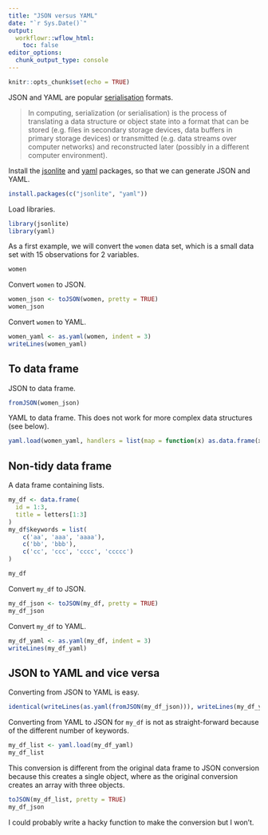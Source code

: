 ```yaml
---
title: "JSON versus YAML"
date: "`r Sys.Date()`"
output:
  workflowr::wflow_html:
    toc: false
editor_options:
  chunk_output_type: console
---
```


```r
knitr::opts_chunk$set(echo = TRUE)
```

JSON and YAML are popular [serialisation](https://en.wikipedia.org/wiki/Serialization) formats.

>In computing, serialization (or serialisation) is the process of translating a data structure or object state into a format that can be stored (e.g. files in secondary storage devices, data buffers in primary storage devices) or transmitted (e.g. data streams over computer networks) and reconstructed later (possibly in a different computer environment).

Install the [jsonlite](https://github.com/jeroen/jsonlite) and [yaml](https://github.com/vubiostat/r-yaml) packages, so that we can generate JSON and YAML.

```r
install.packages(c("jsonlite", "yaml"))
```

Load libraries.

```r
library(jsonlite)
library(yaml)
```

As a first example, we will convert the `women` data set, which is a small data set with 15 observations for 2 variables.

```r
women
```

Convert `women` to JSON.

```r
women_json <- toJSON(women, pretty = TRUE)
women_json
```

Convert `women` to YAML.

```r
women_yaml <- as.yaml(women, indent = 3)
writeLines(women_yaml)
```

## To data frame

JSON to data frame.

```r
fromJSON(women_json)
```

YAML to data frame. This does not work for more complex data structures (see below).

```r
yaml.load(women_yaml, handlers = list(map = function(x) as.data.frame(x) ))
```

## Non-tidy data frame

A data frame containing lists.

```r
my_df <- data.frame(
  id = 1:3,
  title = letters[1:3]
)
my_df$keywords = list(
    c('aa', 'aaa', 'aaaa'),
    c('bb', 'bbb'),
    c('cc', 'ccc', 'cccc', 'ccccc')
)

my_df
```

Convert `my_df` to JSON.

```r
my_df_json <- toJSON(my_df, pretty = TRUE)
my_df_json
```

Convert `my_df` to YAML.

```r
my_df_yaml <- as.yaml(my_df, indent = 3)
writeLines(my_df_yaml)
```

## JSON to YAML and vice versa

Converting from JSON to YAML is easy.

```r
identical(writeLines(as.yaml(fromJSON(my_df_json))), writeLines(my_df_yaml))
```

Converting from YAML to JSON for `my_df` is not as straight-forward because of the different number of keywords.

```r
my_df_list <- yaml.load(my_df_yaml)
my_df_list
```

This conversion is different from the original data frame to JSON conversion because this creates a single object, where as the original conversion creates an array with three objects.

```r
toJSON(my_df_list, pretty = TRUE)
my_df_json
```

I could probably write a hacky function to make the conversion but I won't.
